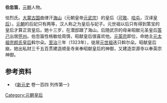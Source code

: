'''伯忽笛'''，[[元朝|元朝]]人物。

怯烈氏。[[大蒙古国|大蒙古国]]曲律汗[[元武宗|海山]]（元朝皇帝[[元武宗|元武宗]]）的皇后（[[可敦|可敦]]、[[哈屯|哈屯]]，汉译[[皇后|皇后]]）。[[元朝|元朝]]的后妃只有两等，汉人称之为皇后与妃子。元世祖以后只有得到策宝的皇后才算正宫皇后。她十三岁，在潜邸跟了海山。后随武宗的母亲昭献元圣皇后[[答己|答己]]出居[[怀州|怀州]]。伯忽笛性格敏给周慎，昭献皇后很喜欢他。[[元英宗|元英宗]]即位，命她主[[元太祖|元太祖]][[岐国公主|完颜氏皇后]]斡尔朵。[[至治_(元朝)|至治]]三年（1323年），徙居[[元世祖|元世祖]]迭只斡尔朵。昭献皇后崩，她出私财三千五百贯建造顺圣寺来奉昭献皇后的神御，又建造崇源寺以奉英宗神御。

== 参考资料 ==

*《[[新元史|新元史]] 卷一百四 列传第一》

{{元朝皇后}}
{{蒙古族人物小作品}}

[[Category:元朝皇后|Category:元朝皇后]]